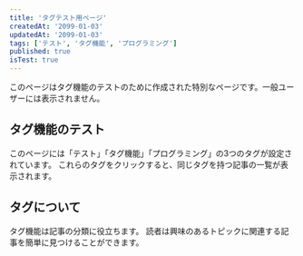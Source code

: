 ```yaml
---
title: 'タグテスト用ページ'
createdAt: '2099-01-03'
updatedAt: '2099-01-03'
tags: ['テスト', 'タグ機能', 'プログラミング']
published: true
isTest: true
---
```


このページはタグ機能のテストのために作成された特別なページです。一般ユーザーには表示されません。

## タグ機能のテスト

このページには「テスト」「タグ機能」「プログラミング」の3つのタグが設定されています。
これらのタグをクリックすると、同じタグを持つ記事の一覧が表示されます。

## タグについて

タグ機能は記事の分類に役立ちます。
読者は興味のあるトピックに関連する記事を簡単に見つけることができます。
